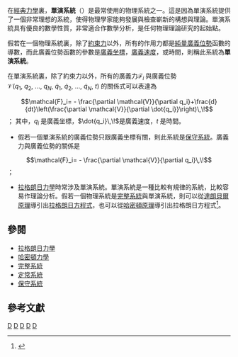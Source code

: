 在[[經典力學|經典力學]]裏，'''單演系統'''（{{lang|en|monogenic system}}）是最常使用的物理系統之一。這是因為單演系統提供了一個非常理想的系統，使得物理學家能夠發展與檢查嶄新的構想與理論。單演系統具有優良的數學性質，非常適合作數學分析，是任何物理理論研究的起始點。

假若在一個物理系統裏，除了[[約束|約束力]]以外，所有的作用力都是[[純量|純量]][[廣義位勢|廣義位勢]]函數的導數，而此廣義位勢函數的參數是[[廣義坐標|廣義坐標]]，[[廣義速度|廣義速度]]，或時間，則稱此系統為'''單演系統'''。

在單演系統裏，除了約束力以外，所有的廣義力<math>\mathcal{F}_i\,\!</math>與廣義位勢<math>\mathcal{V}(q_1,\ q_2,\ \dots,\ q_N,\ \dot{q}_1,\ \dot{q}_2,\ \dots,\ \dot{q}_N,\ t)\,\!</math>的關係式可以表達為
:<math>\mathcal{F}_i= - \frac{\partial \mathcal{V}}{\partial q_i}+\frac{d}{dt}\left(\frac{\partial \mathcal{V}}{\partial \dot{q_i}}\right)\,\!</math>；
其中，<math>q_i\,\!</math>是廣義坐標，<math>\dot{q_i}\,\!</math>是廣義速度，<math>t\,\!</math>是時間。

*假若一個單演系統的廣義位勢只跟廣義坐標有關，則此系統是[[保守系統|保守系統]]。廣義力與廣義位勢的關係是 
::<math>\mathcal{F}_i= - \frac{\partial \mathcal{V}}{\partial q_i}\,\!</math>；

*[[拉格朗日力學|拉格朗日力學]]時常涉及單演系統。單演系統是一種比較有規律的系統，比較容易作理論分析。假若一個物理系統是[[完整系統|完整系統]]與單演系統，則可以從[[達朗貝爾原理|達朗貝爾原理]]導引出[[拉格朗日方程式|拉格朗日方程式]]，也可以從[[哈密頓原理|哈密頓原理]]導引出拉格朗日方程式<ref name="Herb1980">{{cite book |last=Goldstein|first=Herbert|title=Classical Mechanics|year=1980| location=United States of America | publisher=Addison Wesley| edition= 3rd| isbn=0201657023 | language=en| pages=pp. 18-21, 45}}</ref>。

==參閱==
*[[拉格朗日力學|拉格朗日力學]]
*[[哈密頓力學|哈密頓力學]]
*[[完整系統|完整系統]]
*[[定常系統|定常系統]]
*[[保守系統|保守系統]]

==參考文獻==
<references/>

[[Category:力學|D]]
[[Category:經典力學|D]]
[[Category:拉格朗日力學|D]]
[[Category:哈密頓力學|D]]
[[Category:物理学系统|D]]